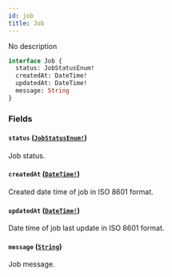 ```yaml
---
id: job
title: Job
---
```


No description

```graphql
interface Job {
  status: JobStatusEnum!
  createdAt: DateTime!
  updatedAt: DateTime!
  message: String
}
```

### Fields

#### `status` ([`JobStatusEnum!`](/developer/api-reference/enums/job-status-enum.mdx))

Job status.

#### `createdAt` ([`DateTime!`](/developer/api-reference/scalars/date-time.mdx))

Created date time of job in ISO 8601 format.

#### `updatedAt` ([`DateTime!`](/developer/api-reference/scalars/date-time.mdx))

Date time of job last update in ISO 8601 format.

#### `message` ([`String`](/developer/api-reference/scalars/string.mdx))

Job message.
